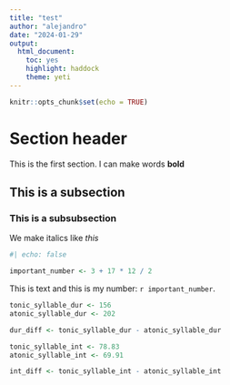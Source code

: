 ```yaml
---
title: "test"
author: "alejandro"
date: "2024-01-29"
output: 
  html_document: 
    toc: yes
    highlight: haddock
    theme: yeti
---
```


```r
knitr::opts_chunk$set(echo = TRUE)
```

# Section header

This is the first section. I can make words **bold**

## This is a subsection

### This is a subsubsection

We make italics like *this*

```r
#| echo: false

important_number <- 3 + 17 * 12 / 2

````

This is text and this is my number: `r important_number`.


```r

tonic_syllable_dur <- 156
atonic_syllable_dur <- 202

dur_diff <- tonic_syllable_dur - atonic_syllable_dur

tonic_syllable_int <- 78.83
atonic_syllable_int <- 69.91

int_diff <- tonic_syllable_int - atonic_syllable_int

```





